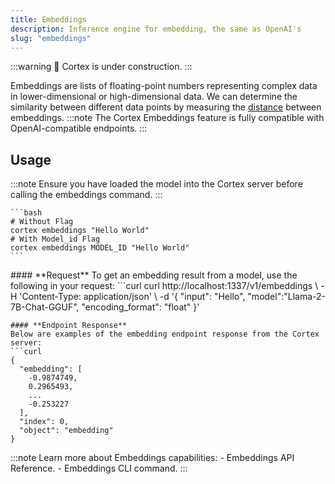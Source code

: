 ```yaml
---
title: Embeddings
description: Inference engine for embedding, the same as OpenAI's
slug: "embeddings"
---
```



:::warning
🚧 Cortex is under construction.
:::

Embeddings are lists of floating-point numbers representing complex data in lower-dimensional or high-dimensional data. We can determine the similarity between different data points by measuring the [distance](https://en.wikipedia.org/wiki/Cosine_similarity) between embeddings.
:::note
The Cortex Embeddings feature is fully compatible with OpenAI-compatible endpoints.
:::

## Usage

<Tabs>
  <TabItem  value="CLI" label="CLI" default>
  :::note
  Ensure you have loaded the model into the Cortex server before calling the embeddings command.
  :::

    ```bash 
    # Without Flag
    cortex embeddings "Hello World"
    # With Model_id Flag
    cortex embeddings MODEL_ID "Hello World"
    ```
  </TabItem>
  <TabItem value="CURL" label="CURL">
  #### **Request**
  To get an embedding result from a model, use the following in your request:
  ```curl
curl http://localhost:1337/v1/embeddings \
    -H 'Content-Type: application/json' \
    -d '{
        "input": "Hello",
        "model":"Llama-2-7B-Chat-GGUF",
        "encoding_format": "float"
    }'


  ```
  #### **Endpoint Response**
  Below are examples of the embedding endpoint response from the Cortex server:
  ```curl
{
    "embedding": [
      -0.9874749,
      0.2965493,
      ...
      -0.253227
    ],
    "index": 0,
    "object": "embedding"
}
  ```
  </TabItem>
</Tabs>
:::note
Learn more about Embeddings capabilities:
- Embeddings API Reference.
- Embeddings CLI command.
:::